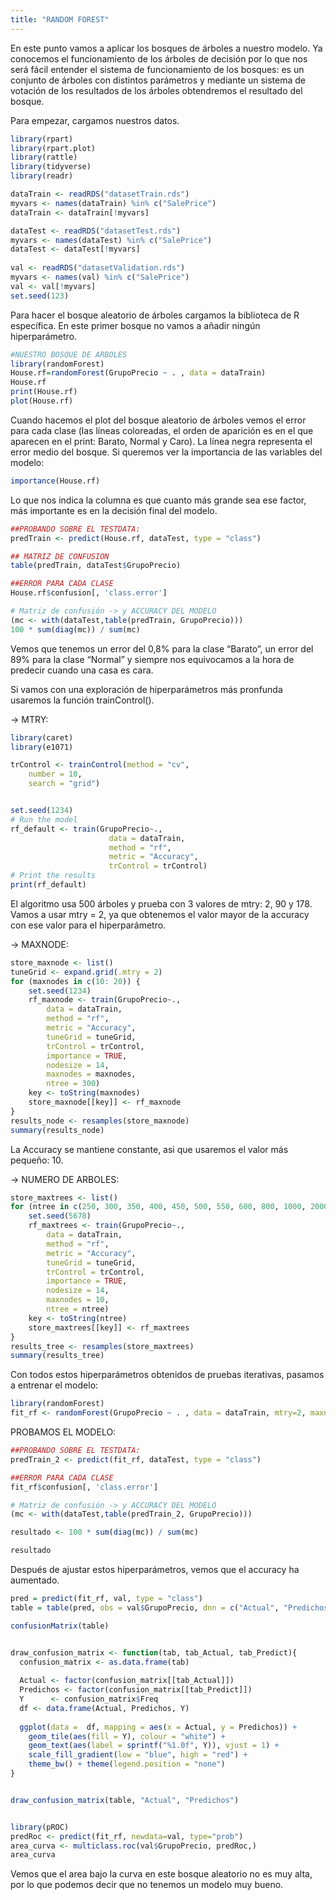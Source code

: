 ```yaml
---
title: "RANDOM FOREST"
---
```



En este punto vamos a aplicar los bosques de árboles  a nuestro modelo. Ya conocemos el funcionamiento de los árboles de decisión por lo que nos será fácil entender el sistema de funcionamiento de los bosques: es un conjunto de árboles con distintos parámetros y mediante un sistema de votación de los resultados de los árboles obtendremos el resultado del bosque.

Para empezar, cargamos nuestros datos.

```r
library(rpart)
library(rpart.plot)
library(rattle)
library(tidyverse)
library(readr)

dataTrain <- readRDS("datasetTrain.rds") 
myvars <- names(dataTrain) %in% c("SalePrice")
dataTrain <- dataTrain[!myvars]

dataTest <- readRDS("datasetTest.rds")
myvars <- names(dataTest) %in% c("SalePrice")
dataTest <- dataTest[!myvars]
                       
val <- readRDS("datasetValidation.rds")
myvars <- names(val) %in% c("SalePrice")
val <- val[!myvars]
set.seed(123)
```

Para hacer el bosque aleatorio de árboles cargamos la biblioteca de R específica. En este primer bosque no vamos a añadir ningún hiperparámetro.
```r
#NUESTRO BOSQUE DE ARBOLES
library(randomForest)
House.rf=randomForest(GrupoPrecio ~ . , data = dataTrain)
House.rf
print(House.rf)
plot(House.rf)
```


Cuando hacemos el plot del bosque aleatorio de árboles vemos el error para cada clase (las líneas coloreadas, el orden de aparición es en el que aparecen en el print: Barato, Normal y Caro). La línea negra representa el error medio del bosque. Si queremos ver la importancia de las variables del modelo:

```r
importance(House.rf)
```

Lo que nos indica la columna es que cuanto más grande sea ese factor, más importante es en la decisión final del modelo.

```r
##PROBANDO SOBRE EL TESTDATA:
predTrain <- predict(House.rf, dataTest, type = "class")

## MATRIZ DE CONFUSION
table(predTrain, dataTest$GrupoPrecio) 

##ERROR PARA CADA CLASE
House.rf$confusion[, 'class.error']

# Matriz de confusión -> y ACCURACY DEL MODELO
(mc <- with(dataTest,table(predTrain, GrupoPrecio)))
100 * sum(diag(mc)) / sum(mc)
```
Vemos que tenemos un error del 0,8% para la clase "Barato", un error del 89% para la clase "Normal" y siempre nos equivocamos a la hora de predecir cuando una casa es cara.


Si vamos con una exploración de hiperparámetros más pronfunda usaremos la función trainControl().

-> MTRY:

```r
library(caret)
library(e1071)

trControl <- trainControl(method = "cv",
    number = 10,
    search = "grid")


set.seed(1234)
# Run the model
rf_default <- train(GrupoPrecio~.,
                      data = dataTrain,
                      method = "rf",
                      metric = "Accuracy",
                      trControl = trControl)
# Print the results
print(rf_default)
```

El algoritmo usa 500 árboles y prueba con 3 valores de mtry: 2, 90 y 178. Vamos a usar mtry = 2, ya que obtenemos el valor mayor de la accuracy con ese valor para el hiperparámetro.

-> MAXNODE:

```r
store_maxnode <- list()
tuneGrid <- expand.grid(.mtry = 2)
for (maxnodes in c(10: 20)) {
    set.seed(1234)
    rf_maxnode <- train(GrupoPrecio~.,
        data = dataTrain,
        method = "rf",
        metric = "Accuracy",
        tuneGrid = tuneGrid,
        trControl = trControl,
        importance = TRUE,
        nodesize = 14,
        maxnodes = maxnodes,
        ntree = 300)
    key <- toString(maxnodes)
    store_maxnode[[key]] <- rf_maxnode
}
results_node <- resamples(store_maxnode)
summary(results_node)

```

La Accuracy se mantiene constante, asi que usaremos el valor más pequeño:  10.

-> NUMERO DE ARBOLES:

```r
store_maxtrees <- list()
for (ntree in c(250, 300, 350, 400, 450, 500, 550, 600, 800, 1000, 2000)) {
    set.seed(5678)
    rf_maxtrees <- train(GrupoPrecio~.,
        data = dataTrain,
        method = "rf",
        metric = "Accuracy",
        tuneGrid = tuneGrid,
        trControl = trControl,
        importance = TRUE,
        nodesize = 14,
        maxnodes = 10,
        ntree = ntree)
    key <- toString(ntree)
    store_maxtrees[[key]] <- rf_maxtrees
}
results_tree <- resamples(store_maxtrees)
summary(results_tree)

```

Con todos estos hiperparámetros obtenidos de pruebas iterativas, pasamos a entrenar el modelo:

```r
library(randomForest)
fit_rf <- randomForest(GrupoPrecio ~ . , data = dataTrain, mtry=2, maxnodes=10, ntree=250)

```

PROBAMOS EL MODELO:
```r
##PROBANDO SOBRE EL TESTDATA:
predTrain_2 <- predict(fit_rf, dataTest, type = "class")

##ERROR PARA CADA CLASE
fit_rf$confusion[, 'class.error']

# Matriz de confusión -> y ACCURACY DEL MODELO
(mc <- with(dataTest,table(predTrain_2, GrupoPrecio)))

resultado <- 100 * sum(diag(mc)) / sum(mc)

resultado
```

Después de ajustar estos hiperparámetros, vemos que el accuracy ha aumentado. 

```r
pred = predict(fit_rf, val, type = "class")
table = table(pred, obs = val$GrupoPrecio, dnn = c("Actual", "Predichos"))

confusionMatrix(table)


draw_confusion_matrix <- function(tab, tab_Actual, tab_Predict){
  confusion_matrix <- as.data.frame(tab)
  
  Actual <- factor(confusion_matrix[[tab_Actual]])
  Predichos <- factor(confusion_matrix[[tab_Predict]])
  Y      <- confusion_matrix$Freq
  df <- data.frame(Actual, Predichos, Y)
  
  ggplot(data =  df, mapping = aes(x = Actual, y = Predichos)) +
    geom_tile(aes(fill = Y), colour = "white") +
    geom_text(aes(label = sprintf("%1.0f", Y)), vjust = 1) +
    scale_fill_gradient(low = "blue", high = "red") +
    theme_bw() + theme(legend.position = "none")
}


draw_confusion_matrix(table, "Actual", "Predichos")


library(pROC)
predRoc <- predict(fit_rf, newdata=val, type="prob")
area_curva <- multiclass.roc(val$GrupoPrecio, predRoc,)
area_curva
```

Vemos que el area bajo la curva en este bosque aleatorio no es muy alta, por lo que podemos decir que no tenemos un modelo muy bueno.
